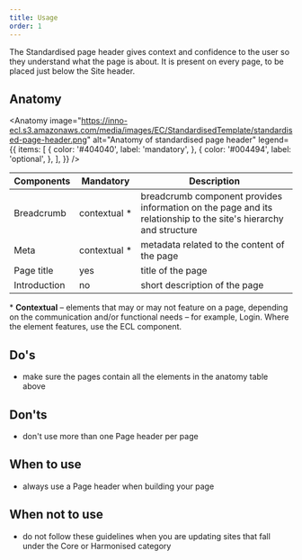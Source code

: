 ```yaml
---
title: Usage
order: 1
---
```



<Paragraph size="lead">
  The Standardised page header gives context and confidence to the user so they
  understand what the page is about. It is present on every page, to be placed
  just below the Site header.
</Paragraph>

## Anatomy

<Anatomy
  image="https://inno-ecl.s3.amazonaws.com/media/images/EC/StandardisedTemplate/standardised-page-header.png"
  alt="Anatomy of standardised page header"
  legend={{
    items: [
      {
        color: '#404040',
        label: 'mandatory',
      },
      {
        color: '#004494',
        label: 'optional',
      },
    ],
  }}
/>

| Components                                                                          | Mandatory          | Description                                                                                                      |
| ----------------------------------------------------------------------------------- | ------------------ | ---------------------------------------------------------------------------------------------------------------- |
| <Link to="/ec/components/navigation/breadcrumb/usage/" standalone>Breadcrumb</Link> | contextual&nbsp;\* | breadcrumb component provides information on the page and its relationship to the site's hierarchy and structure |
| Meta                                                                                | contextual&nbsp;\* | metadata related to the content of the page                                                                      |
| Page title                                                                          | yes                | title of the page                                                                                                |
| Introduction                                                                        | no                 | short description of the page                                                                                    |

<Paragraph size="s">
  * <strong>Contextual</strong> – elements that may or may not feature on a
  page, depending on the communication and/or functional needs – for example,
  Login. Where the element features, use the ECL component.
</Paragraph>

## Do's

- make sure the pages contain all the elements in the anatomy table above

## Don'ts

- don't use more than one Page header per page

## When to use

- always use a Page header when building your page

## When not to use

- do not follow these guidelines when you are updating sites that fall under the <Link to="/ec/core-template/">Core</Link> or <Link to="/ec/harmonised-templates/group1/">Harmonised</Link> category

